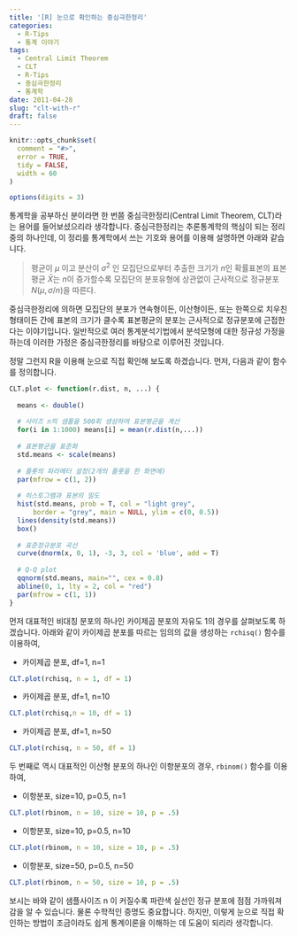 ```yaml
---
title: '[R] 눈으로 확인하는 중심극한정리'
categories:
  - R-Tips
  - 통계 이야기
tags:
  - Central Limit Theorem
  - CLT
  - R-Tips
  - 중심극한정리
  - 통계학
date: 2011-04-28
slug: "clt-with-r"
draft: false
---
```


```r
knitr::opts_chunk$set(
  comment = "#>",
  error = TRUE,
  tidy = FALSE,
  width = 60
)

options(digits = 3)
```

통계학을 공부하신 분이라면 한 번쯤 중심극한정리(Central Limit Theorem, CLT)라는 용어를 들어보셨으리라 생각합니다. 중심극한정리는 추론통계학의 핵심이 되는 정리 중의 하나인데, 이 정리를 통계학에서 쓰는 기호와 용어를 이용해 설명하면 아래와 같습니다.

> 평균이 $\mu$ 이고 분산이 $\sigma^2$ 인 모집단으로부터 추출한 크기가 $n$인 확률표본의 표본평균 $\bar{X}$는 $n$이 증가할수록 모집단의 분포유형에 상관없이 근사적으로 정규분포 $N(\mu, \sigma/n)$을 따른다.

중심극한정리에 의하면 모집단의 분포가 연속형이든, 이산형이든, 또는 한쪽으로 치우친 형태이든 간에 표본의 크기가 클수록 표본평균의 분포는 근사적으로 정규분포에 근접한다는 이야기입니다. 일반적으로 여러 통계분석기법에서 분석모형에 대한 정규성 가정을 하는데 이러한 가정은 중심극한정리를 바탕으로 이루어진 것입니다.

정말 그런지 R을 이용해 눈으로 직접 확인해 보도록 하겠습니다. 먼저, 다음과 같이 함수를 정의합니다.

```r
CLT.plot <- function(r.dist, n, ...) {
 
  means <- double()
 
  # 사이즈 n의 샘플을 500회 생성하여 표본평균을 계산
  for(i in 1:1000) means[i] = mean(r.dist(n,...))
 
  # 표본평균을 표준화
  std.means <- scale(means)
 
  # 플롯의 파라메터 설정(2개의 플롯을 한 화면에)
  par(mfrow = c(1, 2))
 
  # 히스토그램과 표본의 밀도
  hist(std.means, prob = T, col = "light grey",
      border = "grey", main = NULL, ylim = c(0, 0.5))
  lines(density(std.means))
  box()
 
  # 표준정규분포 곡선
  curve(dnorm(x, 0, 1), -3, 3, col = 'blue', add = T)
 
  # Q-Q plot
  qqnorm(std.means, main="", cex = 0.8)
  abline(0, 1, lty = 2, col = "red")
  par(mfrow = c(1, 1))
}
```

먼저 대표적인 비대칭 분포의 하나인 카이제곱 분포의 자유도 1의 경우를 살펴보도록 하겠습니다. 아래와 같이 카이제곱 분포를 따르는 임의의 값을 생성하는 `rchisq()` 함수를 이용하여, 

* 카이제곱 분포, df=1, n=1

```r
CLT.plot(rchisq, n = 1, df = 1)
```

* 카이제곱 분포, df=1, n=10

```r
CLT.plot(rchisq,n = 10, df = 1)
```

* 카이제곱 분포, df=1, n=50

```r
CLT.plot(rchisq, n = 50, df = 1)
```

두 번째로 역시 대표적인 이산형 분포의 하나인 이항분포의 경우, `rbinom()` 함수를 이용하여,

* 이항분포, size=10, p=0.5, n=1

```r
CLT.plot(rbinom, n = 10, size = 10, p = .5)
```

* 이항분포, size=10, p=0.5, n=10

```r
CLT.plot(rbinom, n = 10, size = 10, p = .5)
```

* 이항분포, size=50, p=0.5, n=50

```r
CLT.plot(rbinom, n = 50, size = 10, p = .5)
```

보시는 바와 같이 샘플사이즈 n 이 커질수록 파란색 실선인 정규 분포에 점점 가까워져 감을 알 수 있습니다. 물론 수학적인 증명도 중요합니다. 하지만, 이렇게 눈으로 직접 확인하는 방법이 조금이라도 쉽게 통계이론을 이해하는 데 도움이 되리라 생각합니다.